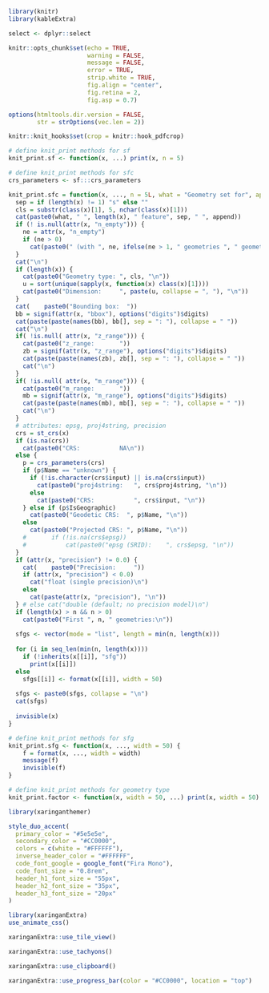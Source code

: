 
```r
library(knitr)
library(kableExtra)

```

```r

select <- dplyr::select

```


<!-- knitr options --->

```r

knitr::opts_chunk$set(echo = TRUE,
                      warning = FALSE,
                      message = FALSE,
                      error = TRUE,
                      strip.white = TRUE,
                      fig.align = "center",
                      fig.retina = 2,
                      fig.asp = 0.7)

options(htmltools.dir.version = FALSE,
        str = strOptions(vec.len = 2))

```

```r
knitr::knit_hooks$set(crop = knitr::hook_pdfcrop)
```

```r

# define knit_print methods for sf
knit_print.sf <- function(x, ...) print(x, n = 5)

```

```r

# define knit_print methods for sfc
crs_parameters <- sf:::crs_parameters

knit_print.sfc = function(x, ..., n = 5L, what = "Geometry set for", append = "") {
  sep = if (length(x) != 1) "s" else ""
  cls = substr(class(x)[1], 5, nchar(class(x)[1]))
  cat(paste0(what, " ", length(x), " feature", sep, " ", append))
  if (! is.null(attr(x, "n_empty"))) {
    ne = attr(x, "n_empty")
    if (ne > 0)
      cat(paste0(" (with ", ne, ifelse(ne > 1, " geometries ", " geometry "), "empty)"))
  }
  cat("\n")
  if (length(x)) {
    cat(paste0("Geometry type: ", cls, "\n"))
    u = sort(unique(sapply(x, function(x) class(x)[1])))
    cat(paste0("Dimension:     ", paste(u, collapse = ", "), "\n"))
  }
  cat(    paste0("Bounding box:  "))
  bb = signif(attr(x, "bbox"), options("digits")$digits)
  cat(paste(paste(names(bb), bb[], sep = ": "), collapse = " "))
  cat("\n")
  if( !is.null( attr(x, "z_range"))) {
    cat(paste0("z_range:       "))
    zb = signif(attr(x, "z_range"), options("digits")$digits)
    cat(paste(paste(names(zb), zb[], sep = ": "), collapse = " "))
    cat("\n")
  }
  if( !is.null( attr(x, "m_range"))) {
    cat(paste0("m_range:       "))
    mb = signif(attr(x, "m_range"), options("digits")$digits)
    cat(paste(paste(names(mb), mb[], sep = ": "), collapse = " "))
    cat("\n")
  }
  # attributes: epsg, proj4string, precision
  crs = st_crs(x)
  if (is.na(crs))
    cat(paste0("CRS:           NA\n"))
  else {
    p = crs_parameters(crs)
    if (p$Name == "unknown") {
      if (!is.character(crs$input) || is.na(crs$input))
        cat(paste0("proj4string:   ", crs$proj4string, "\n"))
      else
        cat(paste0("CRS:           ", crs$input, "\n"))
    } else if (p$IsGeographic)
      cat(paste0("Geodetic CRS:  ", p$Name, "\n"))
    else
      cat(paste0("Projected CRS: ", p$Name, "\n"))
    #		if (!is.na(crs$epsg))
    #			cat(paste0("epsg (SRID):    ", crs$epsg, "\n"))
  }
  if (attr(x, "precision") != 0.0) {
    cat(    paste0("Precision:     "))
    if (attr(x, "precision") < 0.0)
      cat("float (single precision)\n")
    else
      cat(paste(attr(x, "precision"), "\n"))
  } # else cat("double (default; no precision model)\n")
  if (length(x) > n && n > 0)
    cat(paste0("First ", n, " geometries:\n"))
  
  sfgs <- vector(mode = "list", length = min(n, length(x)))
  
  for (i in seq_len(min(n, length(x))))
    if (!inherits(x[[i]], "sfg"))
      print(x[[i]])
  else
    sfgs[[i]] <- format(x[[i]], width = 50)
  
  sfgs <- paste0(sfgs, collapse = "\n")
  cat(sfgs)
  
  invisible(x)
}

```

```r

# define knit_print methods for sfg
knit_print.sfg <- function(x, ..., width = 50) {
	f = format(x, ..., width = width)
	message(f)
	invisible(f)
}

```

```r

# define knit_print methods for geometry type
knit_print.factor <- function(x, width = 50, ...) print(x, width = 50)

```



<!-- xaringanExtra options --->

```r

library(xaringanthemer)

style_duo_accent(
  primary_color = "#5e5e5e",
  secondary_color = "#CC0000",
  colors = c(white = "#FFFFFF"),
  inverse_header_color = "#FFFFFF",
  code_font_google = google_font("Fira Mono"),
  code_font_size = "0.8rem",
  header_h1_font_size = "55px",
  header_h2_font_size = "35px",
  header_h3_font_size = "20px"
)

```

```r
library(xaringanExtra)
use_animate_css()
```

```r
xaringanExtra::use_tile_view()
```

```r
xaringanExtra::use_tachyons()
```

```r
xaringanExtra::use_clipboard()
```

```r
xaringanExtra::use_progress_bar(color = "#CC0000", location = "top")
```

